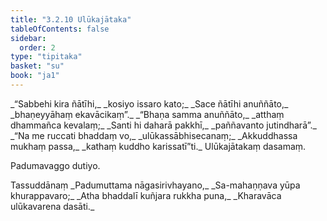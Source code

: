 ```yaml
---
title: "3.2.10 Ulūkajātaka"
tableOfContents: false
sidebar:
  order: 2
type: "tipitaka"
basket: "su"
book: "ja1"
---
```



<DynamicBreadcrumb />

<Division number="58" book="ja1">

<Paragraph number="748" type="verses" book="ja1">
_“Sabbehi kira ñātīhi,_  
_kosiyo issaro kato;_  
_Sace ñātīhi anuññāto,_  
_bhaṇeyyāhaṃ ekavācikaṃ”._  

</Paragraph>

</Division>
<Division number="59" book="ja1">

<Paragraph number="749" type="verses" book="ja1">
_“Bhaṇa samma anuññāto,_  
_atthaṃ dhammañca kevalaṃ;_  
_Santi hi daharā pakkhī,_  
_paññavanto jutindharā”._  

</Paragraph>

</Division>
<Division number="60" book="ja1">

<Paragraph number="750" type="verses" book="ja1">
_“Na me ruccati bhaddaṃ vo,_  
_ulūkassābhisecanaṃ;_  
_Akkuddhassa mukhaṃ passa,_  
_kathaṃ kuddho karissatī”ti._  


</Paragraph>
</Division>

<Paragraph number="751" type="center" book="ja1">
Ulūkajātakaṃ dasamaṃ.

  
Padumavaggo dutiyo.



</Paragraph>

<Paragraph number="752" type="center" book="ja1">
Tassuddānaṃ


</Paragraph>

<Paragraph number="753" type="verses" book="ja1">
_Padumuttama nāgasirivhayano,_  
_Sa-mahaṇṇava yūpa khurappavaro;_  
_Atha bhaddalī kuñjara rukkha puna,_  
_Kharavāca ulūkavarena dasāti._
</Paragraph>